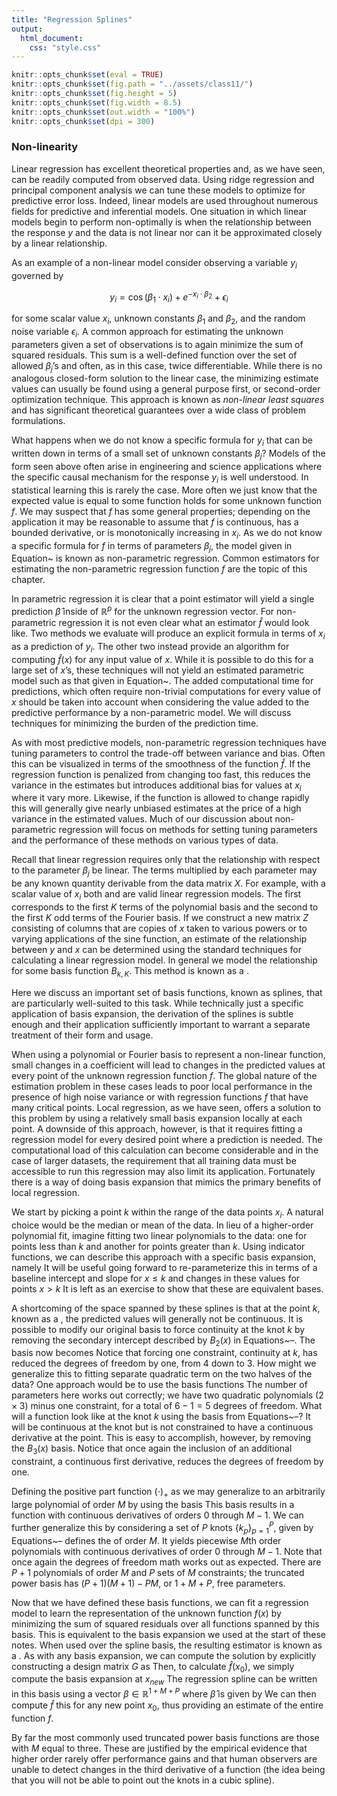 ```yaml
---
title: "Regression Splines"
output:
  html_document:
    css: "style.css"
---
```


```r
knitr::opts_chunk$set(eval = TRUE)
knitr::opts_chunk$set(fig.path = "../assets/class11/")
knitr::opts_chunk$set(fig.height = 5)
knitr::opts_chunk$set(fig.width = 8.5)
knitr::opts_chunk$set(out.width = "100%")
knitr::opts_chunk$set(dpi = 300)
```

### Non-linearity

Linear regression has excellent theoretical properties and,
as we have seen, can be readily computed from observed data.
Using ridge regression and principal component analysis we
can tune these models to optimize for predictive error loss.
Indeed, linear models are used throughout numerous fields for
predictive and inferential models. One situation in which
linear models begin to perform non-optimally is when the
relationship between the response $y$ and the data is
not linear nor can it be approximated closely by a linear
relationship.

As an example of a non-linear model consider observing a
variable $y_i$ governed by

$$ y_i = \cos(\beta_1 \cdot x_i) + e^{-x_i \cdot \beta_2} + \epsilon_i $$

for some scalar value $x_i$, unknown constants $\beta_1$
and $\beta_2$, and the random noise variable $\epsilon_i$.
A common approach for estimating the unknown parameters given
a set of observations is to again minimize the sum of squared
residuals. This sum is a well-defined function over the set of
allowed $\beta_j$'s and often, as in this case, twice differentiable.
While there is no analogous closed-form solution to the linear
case, the minimizing estimate values can usually be found using
a general purpose first, or second-order optimization technique.
This approach is known as *non-linear least squares* and
has significant theoretical guarantees over a wide class of
problem formulations.

What happens when we do not know a specific formula for $y_i$
that can be written down in terms of a small set of unknown
constants $\beta_j$? Models of the form seen above
often arise in engineering and science applications where the
specific causal mechanism for the response $y_i$ is well
understood. In statistical learning this is rarely the case.
More often we just know that the expected value is equal to some function
\begin{align}
\mathbb{E} y_i &= f(x_i) \label{nonparam_def}
\end{align}
holds for some unknown function $f$. We may suspect that
$f$ has some general properties; depending on the application it may
be reasonable to assume that $f$ is continuous, has a bounded derivative,
or is monotonically increasing in $x_i$. As we do not know a specific
formula for $f$ in terms of parameters $\beta_j$, the model given in
Equation~\ref{nonlinear_example} is known as non-parametric regression.
Common estimators for estimating the non-parametric regression function
$f$ are the topic of this chapter.


In parametric regression it is clear that a point estimator will yield
a single prediction $\widehat{\beta}$ inside of $\mathbb{R}^p$ for the
unknown regression vector. For non-parametric regression it is not even
clear what an estimator $\widehat{f}$ would look like. Two methods we
evaluate will produce an explicit formula in terms of $x_i$ as a prediction
of $y_i$. The other two instead provide an algorithm for computing
$\widehat{f}(x)$ for any input value of $x$. While it is
possible to do this for a large set of $x$'s, these techniques
will not yield an estimated
parametric model such as that given in Equation~\ref{nonlinear_example}.
The added computational time for predictions, which often require
non-trivial computations for every value of $x$ should be taken into
account when considering the value added to the predictive performance
by a non-parametric model. We will discuss techniques for minimizing
the burden of the prediction time.

As with most predictive models, non-parametric regression techniques
have tuning parameters to control the trade-off between variance and
bias. Often this can be visualized in terms of the smoothness of the
function $\widehat{f}$. If the regression function is penalized from
changing too fast, this reduces the variance in the estimates but
introduces additional bias for values at $x_i$ where it \textit{should}
vary more. Likewise, if the function is allowed to change rapidly this
will generally give nearly unbiased estimates at the price of a high
variance in the estimated values. Much of our discussion about non-parametric
regression will focus on methods for setting tuning parameters and the
performance of these methods on various types of data.

\textbf{Basis expansion}

Recall that linear regression requires
only that the relationship with respect to the parameter $\beta_j$ be linear.
The terms multiplied by each parameter may be any known quantity
derivable from the data matrix $X$. For example, with a scalar value
of $x_i$ both
\begin{align}
y_i &= \sum_{k = 0}^K x_i^k \cdot \beta_j + \epsilon
\end{align}
and
\begin{align}
y_i &= \sum_{k = 1}^K sin(x_i / (2\pi K)) \cdot \beta_j + \epsilon
\end{align}
are valid linear regression models. The first corresponds to the first
$K$ terms of the polynomial basis and the second to the first $K$ odd
terms of the Fourier basis. If we construct a new matrix $Z$ consisting
of columns that are copies of $x$ taken to various powers or to varying
applications of the sine function, an estimate of the relationship
between $y$ and $x$ can be determined using the standard techniques
for calculating a linear regression model. In general we model the
relationship
\begin{align}
y_i &= \sum_{k = 1}^K B_{k, K}(x_i) \cdot \beta_j + \epsilon
\end{align}
for some basis function $B_{k,K}$. This method is known as a
\textit{basis expansion}.

\textbf{Regression splines}

Here we discuss an important set of basis functions, known
as splines, that are particularly well-suited to this task. While technically
just a specific application of basis expansion, the derivation of the
splines is subtle enough and their application sufficiently important to
warrant a separate treatment of their form and usage.

\index{Fourier basis}
When using a polynomial or Fourier basis to represent a non-linear function,
small changes in a coefficient will lead to changes in the predicted values
at every point of the unknown regression function $f$. The global nature
of the estimation problem in these cases leads to poor local performance
in the presence of high noise variance or with regression functions $f$
that have many critical points. Local regression, as we have seen, offers
a solution to this problem by using a relatively small basis expansion
locally at each point. A downside of this approach, however, is that it
requires fitting a regression model for every desired point where a
prediction is needed. The computational load of this calculation can
become considerable and in the case of larger datasets, the requirement
that all training data must be accessible to run this regression may also
limit its application. Fortunately there is a way of doing basis
expansion that mimics the primary benefits of local regression.

We start by picking a point $k$ within the range of the data points $x_i$.
A natural choice would be the median or mean of the data. In lieu of
a higher-order polynomial fit, imagine fitting two linear polynomials
to the data: one for points less than $k$ and another for points greater
than $k$. Using indicator functions, we can describe this approach
with a specific basis expansion, namely
\begin{align}
B_0(x) &= I(x \leq k) \\
B_1(x) &= x \cdot I(x \leq k) \\
B_2(x) &= I(x > k) \\
B_3(x) &= x \cdot I(x > k).
\end{align}
It will be useful going forward to re-parameterize this in terms of a
baseline intercept and slope for $x \leq k$ and changes in these values
for points $x > k$
\begin{align}
B_0(x) &= 1 \label{tp_basis_orig_start} \\
B_1(x) &= x \\
B_2(x) &= I(x > k) \\
B_3(x) &= (x - k) \cdot I(x > k). \label{tp_basis_orig_end}
\end{align}
It is left as an exercise to show that these are equivalent bases.

A shortcoming of the space spanned by these splines is that at the
point $k$, known as a \textit{knot}, the predicted values will
generally not be continuous. It is possible to modify our
original basis to force continuity at the knot $k$ by removing
the secondary intercept described by $B_2(x)$ in
Equations~\ref{tp_basis_orig_start}--\ref{tp_basis_orig_end}.
The basis now becomes
\begin{align}
B_0(x) &= 1 \\
B_1(x) &= x \\
B_2(x) &= (x - k) \cdot I(x > k).
\end{align}
Notice that forcing one constraint, continuity at $k$, has reduced
the degrees of freedom by one, from $4$ down to $3$. How might we
generalize this to fitting separate quadratic term on the two halves
of the data? One approach would be to use the basis functions
\begin{align}
B_0(x) &= 1 \label{tp_basis_quad_start} \\
B_1(x) &= x \\
B_2(x) &= x^2 \\
B_3(x) &= (x - k) \cdot I(x > k) \\
B_4(x) &= (x - k)^2 \cdot I(x > k). \label{tp_basis_quad_end}
\end{align}
The number of parameters here works out correctly; we have two
quadratic polynomials ($2 \times 3$) minus one constraint, for a
total of $6-1=5$ degrees of freedom. What will a function look like
at the knot $k$ using the basis from
Equations~\ref{tp_basis_quad_start}--\ref{tp_basis_quad_end}?
It will be continuous at the knot but is not constrained to have
a continuous derivative at the point. This is easy to accomplish,
however, by removing the $B_3(x)$ basis.
Notice that once again the inclusion of an additional constraint,
a continuous first derivative, reduces the degrees of freedom by
one.

Defining the positive part function $(\cdot)_{+}$ as
\begin{align}
(x)_{+} &= \begin{cases} x, & x \geq 0 \\ 0, & \text{otherwise} \end{cases}
\end{align}
we may generalize to an arbitrarily large polynomial of order $M$ by using
the basis
\begin{align}
B_0(x) &= 1 \\
B_j(x) &= x^j, \quad j = 1, \ldots, M \\
B_{M + 1}(x) &= (x - k)_{+}^M
\end{align}
This basis results in a function with continuous derivatives of orders
$0$ through $M-1$. We can further generalize this by considering a set
of $P$ knots $\{ k_p \}_{p = 1}^P$, given by
\begin{align}
B_0(x) &= 1 \label{tp_basis_start} \\
B_j(x) &= x^j, \quad j = 1, \ldots, M \\
B_{M + p}(x) &= (x - k_p)_{+}^M, \quad p = 1, \ldots, P \label{tp_basis_end}
\end{align}
Equations~\ref{tp_basis_start}--\ref{tp_basis_end} defines the
\textit{truncated power basis} of order $M$. \index{truncated power basis}
It yields piecewise $M$th
order polynomials with continuous derivatives of order $0$ through $M-1$.
Note that once again the degrees of freedom math works out as expected.
There are $P+1$ polynomials of order $M$ and $P$ sets of $M$ constraints;
the truncated power basis has $(P+1)(M+1) - PM$, or $1+M+P$, free parameters.

Now that we have defined these basis functions, we can fit a
regression model to learn the representation of the unknown function
$f(x)$ by minimizing the sum of squared residuals over all functions
spanned by this basis. This is equivalent to the basis expansion
we used at the start of these notes. When used over the spline basis,
the resulting estimator is known as a \textit{regression spline}.
\index{regression spline}
As with any basis expansion, we can compute the solution by explicitly
constructing a design matrix $G$ as
\begin{align}
G_{i,j} &= B_{j-1}(x_i), \quad i = 1, \ldots n, \, j = 1, \ldots, 1 + M + P. \label{trun_basis_g}
\end{align}
Then, to calculate $\widehat{f}(x_{0})$, we simply compute the
basis expansion at $x_{new}$
\begin{align}
g_i &= B_{j-1}(x_0), \quad i = 1, \ldots n, \, j = 1, \ldots, 1 + M + P.
\end{align}
The regression spline can be written in this basis using a
vector $\beta \in \mathbb{R}^{1 + M + P}$
\begin{align}
\widehat{f}(x) &= \sum_j^{1 + M + P} \widehat{\beta_j} B_{j - 1}(x)
\end{align}
where $\widehat{\beta}$ is given by
\begin{align}
\widehat{\beta} &= (G^t G)^{-1} G^t y.
\end{align}
We can then compute $\widehat{f}$ this for any new point $x_{0}$, thus
providing an estimate of the entire function $f$.

By far the most commonly used truncated power basis functions are those with
$M$ equal to three. These are justified by the empirical evidence that higher
order rarely offer performance gains and that human observers are unable
to detect changes in the third derivative of a function (the idea being
that you will not be able to point out the knots in a cubic spline).
